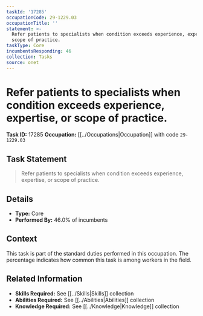 ```yaml
---
taskId: '17285'
occupationCode: 29-1229.03
occupationTitle: ''
statement: >-
  Refer patients to specialists when condition exceeds experience, expertise, or
  scope of practice.
taskType: Core
incumbentsResponding: 46
collection: Tasks
source: onet
---
```

# Refer patients to specialists when condition exceeds experience, expertise, or scope of practice.

**Task ID:** 17285
**Occupation:** [[../Occupations|Occupation]] with code `29-1229.03`

## Task Statement

> Refer patients to specialists when condition exceeds experience, expertise, or scope of practice.

## Details

- **Type:** Core
- **Performed By:** 46.0% of incumbents

## Context

This task is part of the standard duties performed in this occupation. The percentage indicates how common this task is among workers in the field.

## Related Information

- **Skills Required:** See [[../Skills|Skills]] collection
- **Abilities Required:** See [[../Abilities|Abilities]] collection
- **Knowledge Required:** See [[../Knowledge|Knowledge]] collection
